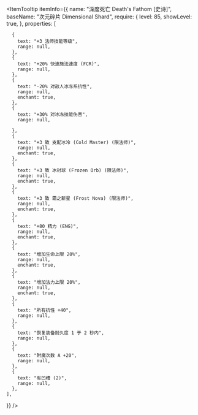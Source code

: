 
<ItemTooltip
  itemInfo={{
    name: "深度死亡 Death's Fathom [史诗]",
    baseName: "次元碎片 Dimensional Shard",
    require: {
      level: 85,
      showLevel: true,
    },
    properties: [

      {
        text: "+3 法师技能等级",
        range: null,
      },
      {
        text: "+20% 快速施法速度 (FCR)",
        range: null,
      },
      {
        text: "-20% 对敌人冰冻系抗性",
        range: null,
        enchant: true,
      },
      {
        text: "+30% 对冰冻技能伤害",
        range: null,

      },
      {
        text: "+3 致 支配冰冷 (Cold Master) (限法师)",
        range: null,
        enchant: true,
      },
      {
        text: "+3 致 冰封球 (Frozen Orb) (限法师)",
        range: null,
        enchant: true,
      },
      {
        text: "+3 致 霜之新星 (Frost Nova) (限法师)",
        range: null,
        enchant: true,
      },
      {
        text: "+80 精力 (ENG)",
        range: null,
        enchant: true,
      },
      {
        text: "增加生命上限 20%",
        range: null,
        enchant: true,
      },
      {
        text: "增加法力上限 20%",
        range: null,
        enchant: true,
      },
      {
        text: "所有抗性 +40",
        range: null,
      },
      {
        text: "恢复装备耐久度 1 于 2 秒内",
        range: null,
      },
      {
        text: "附魔次数 A +20",
        range: null,
      },
      {
        text: "有凹槽 (2)",
        range: null,
      },
    ],

}}
/>
